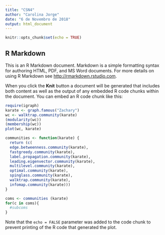 ```yaml
---
title: "CSN4"
author: "Carolina Jorge"
date: "6 de Novembro de 2018"
output: html_document
---
```


```r
knitr::opts_chunk$set(echo = TRUE)
```

## R Markdown

This is an R Markdown document. Markdown is a simple formatting syntax for authoring HTML, PDF, and MS Word documents. For more details on using R Markdown see <http://rmarkdown.rstudio.com>.

When you click the **Knit** button a document will be generated that includes both content as well as the output of any embedded R code chunks within the document. You can embed an R code chunk like this:

```r
require(igraph)
karate <- graph.famous("Zachary")
wc <- walktrap.community(karate)
(modularity(wc))
(membership(wc))
plot(wc, karate)
```



```r


communities <- function(karate) {
  return (c(
  edge.betweenness.community(karate),
  fastgreedy.community(karate),
  label.propagation.community(karate),
  leading.eigenvector.community(karate),
  multilevel.community(karate),
  optimal.community(karate),
  spinglass.community(karate),
  walktrap.community(karate),
  infomap.community(karate)))
}


```


```r
coms <- communities (karate)
for(c in coms){
  #subcoms
}


```

Note that the `echo = FALSE` parameter was added to the code chunk to prevent printing of the R code that generated the plot.
